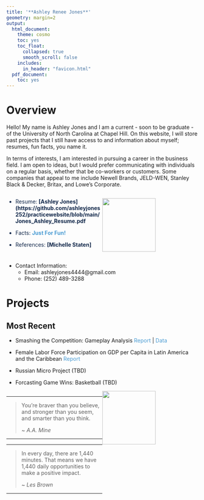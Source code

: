```yaml
---
title: '**Ashley Renee Jones**'
geometry: margin=2
output:
  html_document:
    theme: cosmo
    toc: yes
    toc_float:
      collapsed: true
      smooth_scroll: false
    includes:
      in_header: "favicon.html"
  pdf_document:
    toc: yes
---
```


<style type="text/css">

div {
color: #13294B;
}

#TOC {
  color: #4B9CD3;
}

.list-group-item.active, .list-group-item.active:focus, .list-group-item.active:hover {
  color: #4B9CD3;
  background-color: #13294B;
}

a:link {
    color: #4B9CD3;
    text-decoration: none;
}

a:visited {
        text-decoration: none;
color: #4B9CD3;

}
a:hover {
color: #4B9CD3;
background-color: #13294B;
}

.main-container {
  max-width: 300px;
  margin-left: auto;
  margin-right: auto;
}

.column {
  float: left;
  width: 50%;
}

.row:after {
  content: "";
  display: table;
  clear: both;
} 

.center {
  display: block;
  margin-left: auto;
  margin-right: auto;
  width: 30%;
}

</style>

# **Overview** {.tabset}

Hello! My name is Ashley Jones and I am a current - soon to be graduate - of the University of North Carolina at Chapel Hill. On this website, I will store past projects that I still have access to and information about myself; resumes, fun facts, you name it.

In terms of interests, I am interested in pursuing a career in the business field. I am open to ideas, but I would prefer communicating with individuals on a regular basis, whether that be co-workers or customers. Some companies that appeal to me include Newell Brands, JELD-WEN, Stanley Black & Decker, Britax, and Lowe's Corporate.



<div class="row">
  <div class="column">

- Resume: **[Ashley Jones](https://github.com/ashleyjones252/practicewebsite/blob/main/Jones_Ashley_Resume.pdf**

- Facts: **[Just For Fun!](https://docs.google.com/document/d/1H2Wt9VQUUWMDehINd3Iz7aCPPvXNUbmBjO-L_vqhz6U/edit?usp=sharing)**

- References: **[Michelle Staten]**

  </div>
  <div class="column">
  <img src="UNC_Logo.png" width="140px" height="auto">
  </div>
</div> 

- Contact Information: 
    - Email: ashleyjones4444@gmail.com
    - Phone: (252) 489-3288 

# **Projects** {.tabset}

## Most Recent

- Smashing the Competition: Gameplay Analysis [Report](https://github.com/ashleyjones252/STOR538/blob/main/PlayoffsSMASH.pdf) | [Data](https://github.com/ashleyjones252/STOR538/blob/main/PlayoffsRound1SMASHdata.xlsx)

- Female Labor Force Participation on GDP per Capita in Latin America and the Caribbean [Report](https://github.com/ashleyjones252/practicewebsite/blob/main/590_MacroGroup.pdf)

- Russian Micro Project (TBD)

- Forcasting Game Wins: Basketball (TBD)



<div class="row">
  <div class="column">
-------

>You're braver than you believe, and stronger than you seem, and smarter than you think.
>
>
> ~ _A.A. Mine_

-------

-------

>In every day, there are 1,440 minutes. That means we have 1,440 daily opportunities to make a positive impact. 
>
>
> ~ _Les Brown_

-------
  </div>
  <div class="column">
  <img src="UNC_Logo.png" width="140px" height="auto">
  </div>
</div> 
